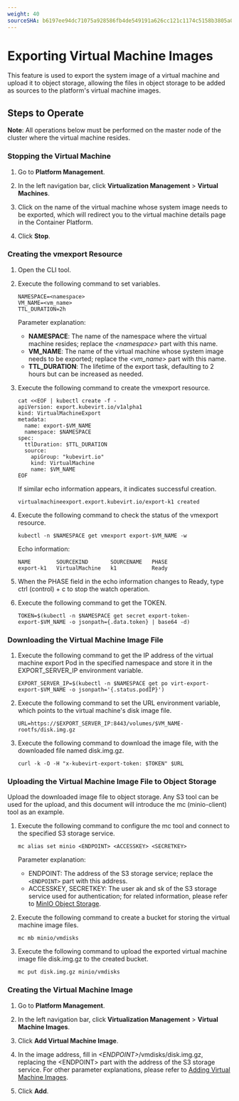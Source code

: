 ```yaml
---
weight: 40
sourceSHA: b6197ee94dc71075a928586fb4de549191a626cc121c1174c5158b3805a0dd06
---
```


# Exporting Virtual Machine Images

This feature is used to export the system image of a virtual machine and upload it to object storage, allowing the files in object storage to be added as sources to the platform's virtual machine images.

## Steps to Operate

**Note**: All operations below must be performed on the master node of the cluster where the virtual machine resides.

### Stopping the Virtual Machine

1. Go to **Platform Management**.

2. In the left navigation bar, click **Virtualization Management** > **Virtual Machines**.

3. Click on the name of the virtual machine whose system image needs to be exported, which will redirect you to the virtual machine details page in the Container Platform.

4. Click **Stop**.

### Creating the vmexport Resource

1. Open the CLI tool.

2. Execute the following command to set variables.

   ```
   NAMESPACE=<namespace> 
   VM_NAME=<vm_name>
   TTL_DURATION=2h
   ```

   Parameter explanation:

   - **NAMESPACE**: The name of the namespace where the virtual machine resides; replace the *\<namespace>* part with this name.
   - **VM\_NAME**: The name of the virtual machine whose system image needs to be exported; replace the *\<vm\_name>* part with this name.
   - **TTL\_DURATION**: The lifetime of the export task, defaulting to 2 hours but can be increased as needed.

3. Execute the following command to create the vmexport resource.

   ```
   cat <<EOF | kubectl create -f -
   apiVersion: export.kubevirt.io/v1alpha1
   kind: VirtualMachineExport
   metadata:
     name: export-$VM_NAME
     namespace: $NAMESPACE
   spec:
     ttlDuration: $TTL_DURATION
     source:
       apiGroup: "kubevirt.io"
       kind: VirtualMachine
       name: $VM_NAME
   EOF
   ```

   If similar echo information appears, it indicates successful creation.

   ```
   virtualmachineexport.export.kubevirt.io/export-k1 created
   ```

4. Execute the following command to check the status of the vmexport resource.

   ```
   kubectl -n $NAMESPACE get vmexport export-$VM_NAME -w
   ```

   Echo information:

   ```
   NAME        SOURCEKIND       SOURCENAME   PHASE
   export-k1   VirtualMachine   k1           Ready
   ```

5. When the PHASE field in the echo information changes to Ready, type ctrl (control) + c to stop the watch operation.

6. Execute the following command to get the TOKEN.

   ```
   TOKEN=$(kubectl -n $NAMESPACE get secret export-token-export-$VM_NAME -o jsonpath={.data.token} | base64 -d)
   ```

### Downloading the Virtual Machine Image File

1. Execute the following command to get the IP address of the virtual machine export Pod in the specified namespace and store it in the EXPORT\_SERVER\_IP environment variable.

   ```
   EXPORT_SERVER_IP=$(kubectl -n $NAMESPACE get po virt-export-export-$VM_NAME -o jsonpath='{.status.podIP}')
   ```

2. Execute the following command to set the URL environment variable, which points to the virtual machine's disk image file.

   ```
   URL=https://$EXPORT_SERVER_IP:8443/volumes/$VM_NAME-rootfs/disk.img.gz
   ```

3. Execute the following command to download the image file, with the downloaded file named disk.img.gz.

   ```
   curl -k -O -H "x-kubevirt-export-token: $TOKEN" $URL
   ```

### Uploading the Virtual Machine Image File to Object Storage

Upload the downloaded image file to object storage. Any S3 tool can be used for the upload, and this document will introduce the mc (minio-client) tool as an example.

1. Execute the following command to configure the mc tool and connect to the specified S3 storage service.

   ```
   mc alias set minio <ENDPOINT> <ACCESSKEY> <SECRETKEY>
   ```

   Parameter explanation:

   - ENDPOINT: The address of the S3 storage service; replace the `<ENDPOINT>` part with this address.
   - ACCESSKEY, SECRETKEY: The user ak and sk of the S3 storage service used for authentication; for related information, please refer to [MinIO Object Storage](https://min.io/docs/minio/kubernetes/upstream/index.html?ref=docs-redirect).

2. Execute the following command to create a bucket for storing the virtual machine image files.

   ```
   mc mb minio/vmdisks
   ```

3. Execute the following command to upload the exported virtual machine image file disk.img.gz to the created bucket.

   ```
   mc put disk.img.gz minio/vmdisks
   ```

### Creating the Virtual Machine Image

1. Go to **Platform Management**.

2. In the left navigation bar, click **Virtualization Management** > **Virtual Machine Images**.

3. Click **Add Virtual Machine Image**.

4. In the image address, fill in *\<ENDPOINT>*/vmdisks/disk.img.gz, replacing the \<ENDPOINT> part with the address of the S3 storage service. For other parameter explanations, please refer to [Adding Virtual Machine Images](../functions/add_image.md).

5. Click **Add**.
